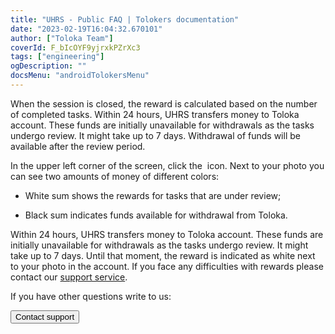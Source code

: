 ```yaml
---
title: "UHRS - Public FAQ | Tolokers documentation"
date: "2023-02-19T16:04:32.670101"
author: ["Toloka Team"]
coverId: F_bIcOYF9yjrxkPZrXc3
tags: ["engineering"]
ogDescription: ""
docsMenu: "androidTolokersMenu"
---
```



<UHRSContent/>

<Cut title="When will I get a reward?">

When the session is closed, the reward is calculated based on the number of completed tasks. Within 24 hours, UHRS transfers money to Toloka account. These funds are initially unavailable for withdrawals as the tasks undergo review. It might take up to 7 days. Withdrawal of funds will be available after the review period.

In the upper left corner of the screen, click the <img src="https://tlkfrontprod.azureedge.net/portal-production/static/uploaded/images/1676733318631/1676733318631_original_svg.svg" alt="" /> icon. Next to your photo you can see two amounts of money of different colors:

* White sum shows the rewards for tasks that are under review;

* Black sum indicates funds available for withdrawal from Toloka.

</Cut>

<Cut title="I didn't receive the payment for the task. Why?">

Within 24 hours, UHRS transfers money to Toloka account. These funds are initially unavailable for withdrawals as the tasks undergo review. It might take up to 7 days. Until that moment, the reward is indicated as white next to your photo in the account. If you face any difficulties with rewards please contact our [support service](../troubleshooting/support?form-source=uhrs-faq#contact).

</Cut>

If you have other questions write to us:

<Button themeColor="light" view="default" size="l" type="link" url="../troubleshooting/support?form-source=uhrs-faq#contact">Contact support</Button>
